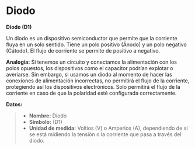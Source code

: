 # Diodo

**Diodo (D1)**

Un diodo es un dispositivo semiconductor que permite que la corriente fluya
en un solo sentido. Tiene un polo positivo (Ánodo) y un polo negativo (Cátodo). 
El flujo de corriente se permite de positivo a negativo.

**Analogía:**
Si tenemos un circuito y conectamos la alimentación con los polos opuestos,
los dispositivos como el capacitor podrían explotar o averiarse. Sin embargo, 
si usamos un diodo al momento de hacer las conexiones de alimentación incorrectas, 
no permitirá el flujo de la corriente, protegiendo así los dispositivos electrónicos.
Solo permitirá el flujo de la corriente en caso de que la polaridad esté configurada 
correctamente.

**Datos:**

> - **Nombre:** Diodo
> - **Símbolo:** (D1)
> - **Unidad de medida:** Voltios (V) o Amperios (A), dependiendo de si se está midiendo la tensión o la corriente que pasa a través del diodo.

